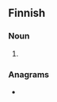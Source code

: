 ==Finnish==

===Noun===
{{head|fi|noun form}}

# {{fi-form of|case=genitive|pl=singular|aitio}}

===Anagrams===
* {{anagrams|fi|Tainio}}